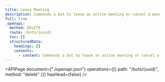 ```yaml
---
title: Leave Meeting
description: Commands a bot to leave an active meeting or cancel a pending join request.
full: true
_openapi:
  method: DELETE
  route: /bots/{uuid}
  toc: []
  structuredData:
    headings: []
    contents:
      - content: Commands a bot to leave an active meeting or cancel a pending join request. The {uuid} parameter refers to the botId / uuid received from the JOIN request
---
```


<APIPage
  document={"./openapi.json"}
  operations={[{ path: "/bots/{uuid}", method: "delete" }]}
  hasHead={false}
/>
